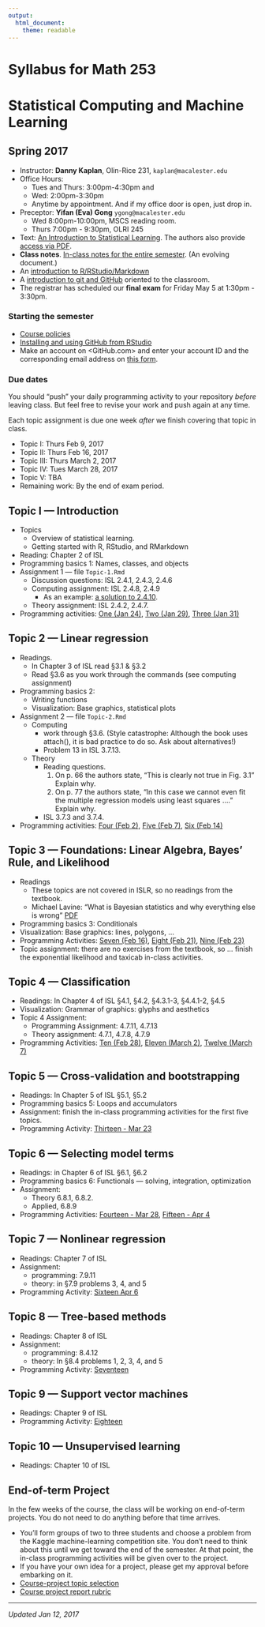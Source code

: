 ```yaml
---
output: 
  html_document: 
    theme: readable
---
```


# Syllabus for Math 253
# Statistical Computing and Machine Learning
## Spring 2017 


* Instructor: **Danny Kaplan**, Olin-Rice 231, `kaplan@macalester.edu`
* Office Hours: 
    - Tues and Thurs: 3:00pm-4:30pm and 
    - Wed: 2:00pm-3:30pm
    - Anytime by appointment. And if my office door is open, just drop in.
* Preceptor: **Yifan (Eva) Gong** `ygong@macalester.edu`
    - Wed 8:00pm-10:00pm, MSCS reading room. 
    - Thurs 7:00pm - 9:30pm, OLRI 245
* Text: [An Introduction to Statistical Learning](http://www.springer.com/us/book/9781461471370).  The authors also provide [access via PDF](http://www-bcf.usc.edu/~gareth/ISL/ISLR%20First%20Printing.pdf).
* **Class notes**. [In-class notes for the entire semester](Class_notes/_book/introduction.html). (An evolving document.)
* An [introduction to R/RStudio/Markdown](http://ismayc.github.io/rbasics-book)
* A [introduction to git and GitHub](http://happygitwithr.com/classroom-overview.html) oriented to the classroom.
* The registrar has scheduled our **final exam** for Friday May 5 at 1:30pm - 3:30pm. 

### Starting the semester

* [Course policies](policies.html)
* [Installing and using GitHub from RStudio](github.html)
* Make an account on <GitHub.com> and enter your account ID and the corresponding email address on [this form](https://docs.google.com/forms/d/e/1FAIpQLSdEMEn_uHkv4Wm3BDYZ4TU_XxrrSVfXlQ5S7NK0vZvTTm5u-Q/viewform).

### Due dates

You should "push" your daily programming activity to your repository *before* leaving class. But feel free to revise your work and push again at any time.

Each topic assignment is due one week *after* we finish covering that topic in class.

- Topic I: Thurs Feb 9, 2017
- Topic II: Thurs Feb 16, 2017
- Topic III: Thurs March 2, 2017
- Topic IV: Tues March 28, 2017
- Topic V: TBA
- Remaining work: By the end of exam period.

## Topic I --- Introduction

* Topics
    - Overview of statistical learning.
    - Getting started with R, RStudio, and RMarkdown
* Reading: Chapter 2 of ISL
* Programming basics 1: Names, classes, and objects
* Assignment 1 --- file `Topic-1.Rmd`
    * Discussion questions: ISL 2.4.1, 2.4.3, 2.4.6
    * Computing assignment: ISL 2.4.8, 2.4.9
        - As an example: [a solution to 2.4.10](Assignments/ISL-2/example-week-2-programming.html).
    * Theory assignment: ISL 2.4.2, 2.4.7.
* Programming activities: [One (Jan 24)](ProgrammingActivities/Day-01-Programming-Task.html), [Two (Jan 29)](ProgrammingActivities/Day-02-Programming-Task.html), [Three (Jan 31)](ProgrammingActivities/Day-03-Programming-Task.html)

## Topic 2 --- Linear regression

* Readings.
    - In Chapter 3 of ISL read §3.1 & §3.2
    - Read §3.6 as you work through the commands (see computing assignment)
* Programming basics 2: 
    - Writing functions
    - Visualization: Base graphics, statistical plots
* Assignment 2 --- file `Topic-2.Rmd`
    - Computing
        - work through §3.6. (Style catastrophe: Although the book uses attach(), it is bad practice to do so. Ask about alternatives!)
        - Problem 13 in ISL 3.7.13.
    - Theory 
        - Reading questions.
            1. On p. 66 the authors state, "This is clearly not true in Fig. 3.1" Explain why.
            2. On p. 77 the authors state, "In this case we cannot even fit the multiple regression models using least squares ...." Explain why.
        - ISL 3.7.3 and 3.7.4.
* Programming activities: [Four (Feb 2)](ProgrammingActivities/Day-04-Programming-Task.html), [Five (Feb 7)](ProgrammingActivities/Day-05-Programming-Task.html), [Six (Feb 14)](ProgrammingActivities/Day-06-Programming-Task.html)


## Topic 3 --- Foundations: Linear Algebra, Bayes' Rule, and Likelihood

* Readings
    - These topics are not covered in ISLR, so no readings from the textbook.
    - Michael Lavine: "What is Bayesian statistics and why everything else is wrong" [PDF](Resources/Likelihood-Lavine.pdf)
* Programming basics 3: Conditionals
* Visualization: Base graphics: lines, polygons, ...
* Programming Activities: [Seven (Feb 16)](ProgrammingActivities/Day-07-Programming-Task.html), [Eight (Feb 21)](ProgrammingActivities/Day-08-Programming-Task.html), [Nine (Feb 23)](ProgrammingActivities/Day-09-Programming-Task.html)
* Topic assignment: there are no exercises from the textbook, so ... finish the exponential likelihood and taxicab in-class activities. 

## Topic 4 --- Classification

* Readings: In Chapter 4 of ISL §4.1, §4.2, §4.3.1-3, §4.4.1-2, §4.5
* Visualization: Grammar of graphics: glyphs and aesthetics
* Topic 4 Assignment:
    - Programming Assignment: 4.7.11, 4.7.13
    - Theory assignment: 4.7.1, 4.7.8, 4.7.9
* Programming Activities: [Ten (Feb 28)](ProgrammingActivities/Day-10-Programming-Task.html), [Eleven (March 2)](ProgrammingActivities/Day-11-Programming-Task.html), [Twelve (March 7)](ProgrammingActivities/Day-12-Programming-Task.html)


## Topic 5 --- Cross-validation and bootstrapping

* Readings: In Chapter 5 of ISL §5.1, §5.2
* Programming basics 5: Loops and accumulators
* Assignment: finish the in-class programming activities for the first five topics.
* Programming Activity: [Thirteen - Mar 23](ProgrammingActivities/Day-13-Programming-Task.html)

## Topic 6 --- Selecting model terms

* Readings: in Chapter 6 of ISL §6.1, §6.2
* Programming basics 6: Functionals --- solving, integration, optimization
* Assignment: 
    - Theory 6.8.1, 6.8.2. 
    - Applied, 6.8.9
* Programming Activities: [Fourteen - Mar 28](ProgrammingActivities/Day-14-Programming-Task.html), [Fifteen - Apr 4](ProgrammingActivities/Day-15-Programming-Task.html)

## Topic 7 --- Nonlinear regression

* Readings: Chapter 7 of ISL
* Assignment:
    - programming: 7.9.11
    - theory: in §7.9 problems 3, 4, and 5
* Programming Activity: [Sixteen Apr 6](ProgrammingActivities/Day-16-Programming-Task.html)
 
## Topic 8 --- Tree-based methods

* Readings: Chapter 8 of ISL
* Assignment:
    - programming: 8.4.12
    - theory: In §8.4 problems 1, 2, 3, 4, and 5
* Programming Activity: [Seventeen](ProgrammingActivities/Day-17-Programming-Task.pdf)

## Topic 9 --- Support vector machines

* Readings: Chapter 9 of ISL
* Programming Activity: [Eighteen](ProgrammingActivities/Day-18-Programming-Task.pdf)

## Topic 10 --- Unsupervised learning

* Readings: Chapter 10 of ISL



## End-of-term Project

In the few weeks of the course, the class will be working on end-of-term projects. You do not need to do anything before that time arrives.

* You'll form groups of two to three students and choose a problem from the Kaggle machine-learning competition site. You don't need to think about this until we get toward the end of the semester. At that point, the in-class programming activities will be given over to the project.
* If you have your own idea for a project, please get my approval before embarking on it.
* [Course-project topic selection](https://docs.google.com/spreadsheets/d/1_9j27pURZTR07kC0n-FcIirJ2PZ2K8NwJGkOrwfL-gY/edit?usp=sharing)
* [Course project report rubric](Assignments/Kaggle-project-rubric.html)


------------------

*Updated Jan 12, 2017*

